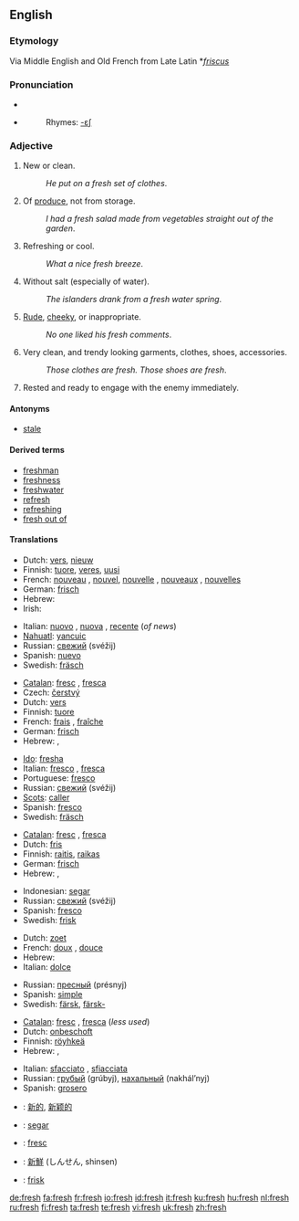 {{wikipedia|dab=fresh}}
==English==

{{rank|walk|places|simple|710|fresh|noble|appearance|period}}

===Etymology===
Via Middle English and Old French from Late Latin *''[[friscus]]''

===Pronunciation===
* {{IPA|/fɹɛʃ/}}
* {{audio|en-us-fresh.ogg|Audio (US)}}
*: Rhymes: [[Rhymes:English:-ɛʃ|-ɛʃ]]

===Adjective===
{{en-adj|fresh|er}}

# New or clean.
#: ''He put on a fresh set of clothes''.
# Of [[produce]], not from storage.
#: ''I had a fresh salad made from vegetables straight out of the garden''.
# Refreshing or cool.
#: ''What a nice fresh breeze''.
# Without salt (especially of water).
#: ''The islanders drank from a fresh water spring''.
# [[Rude]], [[cheeky]], or inappropriate.
#: ''No one liked his fresh comments''.
# Very clean, and trendy looking garments, clothes, shoes, accessories.
#: ''Those clothes are fresh. Those shoes are fresh''.
# {{military}} Rested and ready to engage with the enemy immediately.

====Antonyms====
* [[stale]]

====Derived terms====
* [[freshman]]
* [[freshness]]
* [[freshwater]]
* [[refresh]]
* [[refreshing]]
* [[fresh out of]]

====Translations====
{{trans-top|New or clean (1)}}
* Dutch: [[vers]], [[nieuw]]
* Finnish: [[tuore]], [[veres]], [[uusi]]
* French: [[nouveau]] {{m}}, [[nouvel]], [[nouvelle]] {{f}}, [[nouveaux]] {{m|p}}, [[nouvelles]] {{f|p}}
* German: [[frisch]]
* Hebrew: {{he-translation|רענן|ra`anán}} {{m}}
* Irish: {{t|ga|úr}}
{{trans-mid}}
* Italian: [[nuovo]] {{m}}, [[nuova]] {{f}}, [[recente]] (''of news'')
* [[Nahuatl]]: [[yancuic]]
* Russian: [[свежий]] (svéžij)
* Spanish: [[nuevo]] {{m}}
* Swedish: [[fräsch]]
{{trans-bottom}}

{{trans-top|Of produce, not from storage (2)}}
* [[Catalan]]: [[fresc]] {{m}}, [[fresca]] {{f}}
* Czech: [[čerstvý]] {{m}}
* Dutch: [[vers]]
* Finnish: [[tuore]]
* French: [[frais]] {{m}}, [[fraîche]] {{f}}
* German: [[frisch]]
* Hebrew: {{he-translation|טרי|tarí}} {{m}}, {{he-translation|טריה|tariyá}} {{f}}
{{trans-mid}}
* [[Ido]]: [[fresha]]
* Italian: [[fresco]] {{m}}, [[fresca]] {{f}}
* Portuguese: [[fresco]]
* Russian: [[свежий]] (svéžij)
* [[Scots]]: [[caller#Scots|caller]]
* Spanish: [[fresco]] {{m}}
* Swedish: [[fräsch]]
{{trans-bottom}}

{{trans-top|Refreshing or cool (3)}}
* [[Catalan]]: [[fresc]] {{m}}, [[fresca]] {{f}}
* Dutch: [[fris]]
* Finnish: [[raitis]], [[raikas]]
* German: [[frisch]]
* Hebrew: {{he-translation|מרענן|mera`anén}} {{m}}, {{he-translation|מרעננת|mera`anénet}} {{f}}
{{trans-mid}}
* Indonesian: [[segar]]
* Russian: [[свежий]] (svéžij)
* Spanish: [[fresco]] {{m}}
* Swedish: [[frisk]]
{{trans-bottom}}

{{trans-top|Without salt (4)}}
* Dutch: [[zoet]]
* French: [[doux]] {{m}}, [[douce]] {{f}}
* Hebrew: {{he-translation|מתוקים|metukím}} {{m|p}}
* Italian: [[dolce]]
{{trans-mid}}
* Russian: [[пресный]] (présnyj)
* Spanish: [[simple]] {{n}}
* Swedish: [[färsk]], [[färsk-]]
{{trans-bottom}}

{{trans-top|Rude or inappropriate (5)}}
* [[Catalan]]: [[fresc]] {{m}}, [[fresca]] {{f}} (''less used'')
* Dutch: [[onbeschoft]]
* Finnish: [[röyhkeä]]
* Hebrew: {{he-translation|חצוף|khatsúf}} {{m}}, {{he-translation|חצופה|khatsufá}} {{f}}
{{trans-mid}}
* Italian: [[sfacciato]] {{m}}, [[sfiacciata]] {{f}}
* Russian: [[грубый]] (grúbyj), [[нахальный]] (nakhál’nyj)
* Spanish: [[grosero]] {{m}}
{{trans-bottom}}

{{checktrans-top}}
* {{ttbc|Chinese}}: [[新的]], [[新颖的]]
* {{ttbc|Indonesian}}: [[segar]]
* {{ttbc|Interlingua}}: [[fresc]]
* {{ttbc|Japanese}}: [[新鮮]] (しんせん, shinsen)
* {{ttbc|Norwegian}}: [[frisk]]
{{trans-bottom}}

[[de:fresh]]
[[fa:fresh]]
[[fr:fresh]]
[[io:fresh]]
[[id:fresh]]
[[it:fresh]]
[[ku:fresh]]
[[hu:fresh]]
[[nl:fresh]]
[[ru:fresh]]
[[fi:fresh]]
[[ta:fresh]]
[[te:fresh]]
[[vi:fresh]]
[[uk:fresh]]
[[zh:fresh]]